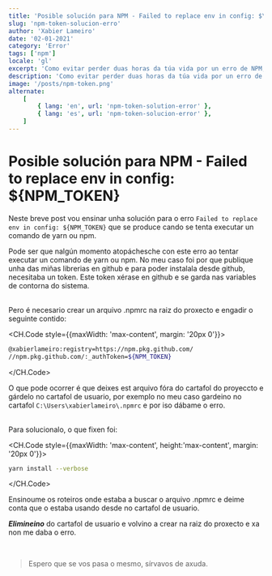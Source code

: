 ```yaml
---
title: 'Posible solución para NPM - Failed to replace env in config: $\{NPM_TOKEN}'
slug: 'npm-token-solucion-erro'
author: 'Xabier Lameiro'
date: '02-01-2021'
category: 'Error'
tags: ['npm']
locale: 'gl'
excerpt: 'Como evitar perder duas horas da túa vida por un erro de NPM, que non deixa executar comandos de yarn ou npm. Este erro producíase cando se intentaba executar un comando de yarn ou npm e aparecía o seguinte erro: Failed to replace env in config: ${NPM_TOKEN}'
description: 'Como evitar perder duas horas da túa vida por un erro de NPM, que non deixa executar comandos de yarn ou npm. Este erro producíase cando se intentaba executar un comando de yarn ou npm e aparecía o seguinte erro: Failed to replace env in config: ${NPM_TOKEN}'
image: '/posts/npm-token.png'
alternate:
    [
        { lang: 'en', url: 'npm-token-solution-error' },
        { lang: 'es', url: 'npm-token-solucion-error' },
    ]
---
```


# Posible solución para NPM - Failed to replace env in config: $\{NPM_TOKEN}

Neste breve post vou ensinar unha solución para o erro `Failed to replace env in config: ${NPM_TOKEN}` que se produce cando se tenta executar un comando de yarn ou npm.

Pode ser que nalgún momento atopáchesche con este erro ao tentar executar un comando de yarn ou npm. No meu caso foi
por que publique unha das miñas librerias en github e para poder instalala desde github, necesitaba un token.
Este token xérase en github e se garda nas variables de contorna do sistema.

<br />
Pero é necesario crear un arquivo .npmrc na raiz do proxecto e engadir o seguinte
contido:

<CH.Code style={{maxWidth: 'max-content', margin: '20px 0'}}>

```bash .npmrc
@xabierlameiro:registry=https://npm.pkg.github.com/
//npm.pkg.github.com/:_authToken=${NPM_TOKEN}
```

</CH.Code>

O que pode ocorrer é que deixes est arquivo fóra do cartafol do proyeccto e gárdelo no cartafol de usuario,
por exemplo no meu caso gardeino no cartafol `C:\Users\xabierlameiro\.npmrc` e por iso dábame o erro.

<br />
Para solucionalo, o que fixen foi:

<CH.Code style={{maxWidth: 'max-content', height:'max-content', margin: '20px 0'}}>

```bash
yarn install --verbose
```

</CH.Code>

Ensinoume os roteiros onde estaba a buscar o arquivo .npmrc e deime conta que o estaba usando desde no cartafol de usuario.

**_Elimineino_** do cartafol de usuario e volvino a crear na raiz do proxecto e xa non me daba o erro.

<br />

> Espero que se vos pasa o mesmo, sírvavos de axuda.
